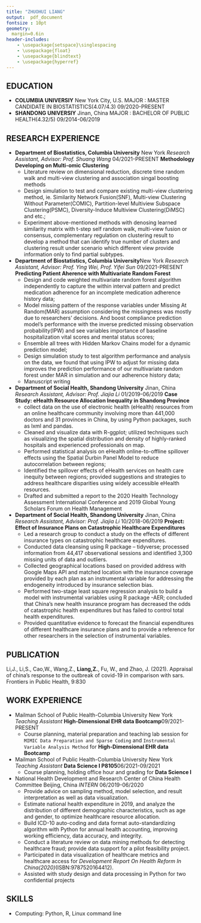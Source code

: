 ```yaml
---
title: "ZHUOHUI LIANG"
output:  pdf_document
fontsize : 10pt
geometry:
  margin=0.6in
header-includes:
    - \usepackage{setspace}\singlespacing
    - \usepackage{float}
    - \usepackage{blindtext}
    - \usepackage{hyperref}
---
```

<!-- **WORK PHONE** : +1 (646) 496-3283\newline -->
<!-- **MOBILE PHONE** : +861564129223\newline -->
<!-- **EMAIL 1** : [zl2974@cumc.columbia.edu](mailto:<zl2974@cumc.columbia.edu>) -->
<!-- \newline -->
<!-- **EMAIL 2** : [jeffreyliang1995@outlook.com](mailto:<jeffreyliang1995@outlook.com>) -->
<!-- \newline -->
<!-- **Linkedin** :  -->
<!-- [_Zhuohui Liang_](https://www.linkedin.com/in/zhuohui-liang-123108203/) -->

\begin{center}
\begin{tabular}{c|c|c}
WORK PHONE : +1 (646) 496-3283 & 
EMAIL 1 : \href{mailto:<zl2974@cumc.columbia.edu>}{zl2974@cumc.columbia.edu} &
EMAIL 2 : \href{mailto:<jeffreyliang1995@outlook.com>}{jeffreyliang1995@outlook.com}\\ 
\end{tabular}
\end{center}

## EDUCATION
- **COLUMBIA UNIVERSIY** \hfill New York City, U.S. \newline
  MAJOR : MASTER CANDIDATE IN BIOSTATISTICS(4.07/4.3) \hfill 09/2020-PRESENT
- **SHANDONG UNIVERSIY** \hfill Jinan, China\newline
  MAJOR : BACHELOR OF PUBLIC HEALTH(4.32/5) \hfill 09/2014-06/2019
  

## RESEARCH EXPERIENCE

- **Department of Biostatistics, Columbia University**
\hfill New York\newline
  _Research Assistant, Advisor: Prof. Shuang Wang_ \hfill 04/2021-PRESENT\newline
  **Methodology Developing on Multi-omic Clustering **
  * Literature review on dimensional reduction, discrete time random walk and multi-view clustering and association singal boosting methods
  * Design simulation to test and compare existing multi-view clustering method, ie. Similarity Network Fusion(SNF), Multi-view Clustering Without Parameter(COMIC), Partition-level Multiview Subspace Clustering(PSMC), Diversity-Induce Multiview Clustering(DiMSC) and etc.;
  * Experiment above-mentioned methods with denosing learned similarity matrix with t-step self random walk, multi-view fusion or consensus, complementary regulation on clustering result to develop a method that can identify true number of clusters and clustering result under scenario which different view provide information only to find partial subtypes.
  
- **Department of Biostatistics, Columbia University**\hfill New York\newline
  _Research Assistant, Advisor: Prof. Ying Wei, Prof. Yifei Sun_ \hfill 09/2021-PRESENT\newline
  **Predicting Patient Aherence with Multivariate Random Forest**
  * Design and code weighted multivariate random forest algorithm independently to capture the within interval pattern and predict medication adherence for an incomplete medication adherence history  data;
  * Model missing pattern of the response variables under Missing At Random(MAR) assumption considering the missingness was mostly due to researchers' decisions. And boost compliance prediction model's performance with the inverse predicted missing observation probability(IPW) and see variables importance of baseline hospitalization vital scores and mental status scores;
  * Ensemble all trees with Hidden Markov Chains model for a dynamic prediction model;
  * Design simulation study to test algorithm performance and analysis on the data, we found that using IPW to adjust for missing data improves the prediction performance of our multivariate random forest under MAR in simulation and our adherence history data;
  * Manuscript writing

- **Department of Social Health, Shandong University**
\hfill Jinan, China\newline
  _Research Assistant, Advisor: Prof. Jiajia Li_ \hfill 01/2019-06/2019\newline
  **Case Study: eHealth Resource Allocation Inequality in Shandong Province** 
  * collect data on the use of electronic health (eHealth) resources from an
online healthcare community involving more than 441,000 doctors and 31 provinces in China, by using Python packages, such as lxml and pandas.
  * Cleaned and visualize data with R-ggplot; utilized techniques such as visualizing the spatial distribution and density of highly-ranked hospitals and experienced professionals on map.
  * Performed statistical analysis on eHealth online-to-offline spillover effects using the Spatial Durbin Panel Model to reduce autocorrelation between regions; 
  * Identified the spillover effects of eHealth services on health care inequity between regions; provided suggestions and strategies to address healthcare disparities using widely accessible eHealth resources.
  * Drafted and submitted a report to the 2020 Health Technology Assessment International
Conference and 2019 Global Young Scholars Forum on Health Management

- **Department of Social Health, Shandong University**
\hfill Jinan, China\newline
  _Research Assistant, Advisor: Prof. Jiajia Li_ \hfill 10/2018-06/2019\newline
  **Project: Effect of Insurance Plans on Catastrophic Healthcare Expenditures**
  * Led a research group to conduct a study on the effects of different insurance types on catastrophic healthcare expenditures.
  * Conducted data cleansing using R package – tidyverse; processed information
from 44,417 observational sessions and identified 3,300 missing units of data and outliers.
  * Collected geographical locations based on provided address with Google Maps API and matched location with the insurance coverage provided by each plan as an instrumental variable for addressing the endogeneity introduced by insurance selection bias.
  * Performed two-stage least square regression analysis to build a model with instrumental variables using R package -AER; concluded that China's new health insurance program has decreased the odds of catastrophic health expenditures but has failed to control total health expenditures.
  * Provided quantitative evidence to forecast the financial expenditures of different healthcare insurance plans and to provide a reference for other researchers in the selection of instrumental variables.

<!-- - **Mapping Health: Tracking Population Health in Shandong Province, China**  -->
<!-- \hfill Jinan, China\newline -->
<!-- _Research Assistant; Advisor: Dr. Fuzhong Xue_ \hfill 06/2018-11/2018 -->
<!--   * Refined medical information from more than 161 handbooks on atrial fibrillation and -->
<!-- hypercholesterolemia; coded them into a graph database that covered more than 3,000 specific -->
<!-- nodes and relationships. -->
<!--   * Designed and constructed a Knowledge Graph in Neo4j, including processes for screening, -->
<!-- diagnosis, treatment, and education. -->

<!-- - **Urban-Rural Disparities in Catastrophic Health Expenditures in China** -->
<!-- \hfill Jinan,China\newline -->
<!-- _Lead Researcher; Advisor: Prof. Jiajia Li_ \hfill 03/2018-10/2018 -->
<!--   * Compared datasets with 44,417 observational sessions with individuals and 11,130 -->
<!-- observational sessions with households from the ten waves of the China Health and Nutrition -->
<!-- Survey (CHNS); examined registered residency status using R package-tidyverse. -->
<!--   * Calculated prevalence of catastrophic healthcare expenditures since 1989 in households with -->
<!-- chronic disease patients, and used this as a response variable; created an interaction of time with -->
<!-- rural-urban identities as an independent variable to use in future regression analysis. -->
<!--   * Performed logistics regression, concluding that healthcare disparities have diminished due to the -->
<!-- development of financial protection and rising standard of living, but that actual risk has not -->
<!-- been significantly reduced. -->
<!--   * Conducted a review of China's Health Reform progress and promoted critical illness insurance -->
<!-- among rural populations. -->
<!--   * Drafted a paper summarizing findings which was accepted by the 2019 International Health -->
<!-- Economics Association and 2018 Healthcare Management Forum, hosted by Chinese Preventive -->
<!-- Medicine Association. -->

## PUBLICATION

 Li,J., Li,S., Cao,W., Wang,Z., __Liang,Z.__, Fu, W., and Zhao, J. (2021). Appraisal of china’s response to the outbreak of covid-19 in comparison with sars. Frontiers in Public Health, 9:830
<!-- \bibliographystyle{apalike} -->
<!-- \bibliography{publication} -->

## WORK EXPERIENCE

- Mailman School of Public Health-Columbia University \hfill New York
\newline
 _Teaching Assistant_ __High-Dimensional EHR data Bootcamp__\hfill 09/2021-PRESENT
  * Course planning, material preparation and teaching lab session for `MIMIC Data Preparation and Sparse Coding` and  `Instrumental Variable Analysis Method` for __High-Dimensional EHR data Bootcamp__
  
- Mailman School of Public Health-Columbia University \hfill New York
\newline
 _Teaching Assistant_ __Data Science I P8105__\hfill 06/2021-09/2021
  * Course planning, holding office hour and grading for __Data Science I__

- National Health Development and Research Center of China Health Committee \hfill Beijing, China \newline
  _INTERN_ \hfill 06/2019-06/2020
  * Provide advice on sampling method, model selection, and result interpretation as well as data
visualization.
  * Estimate national health expenditure in 2019, and analyze the distribution of different
demographic characteristics, such as age and gender, to optimize healthcare resource allocation.
  * Build ICD-10 auto-coding and data format auto-standardizing algorithm with Python for annual health
accounting, improving working efficiency, data accuracy, and integrity.
  * Conduct a literature review on data mining methods for detecting healthcare fraud; provide
data support for a pilot feasibility project.
  * Participated in data visualization of healthcare metrics and healthcare access for _Development Report On Health Reform In China(2020)_(ISBN:9787520164412).
  * Assisted with study design and data processing in Python for two confidential projects

<!-- - Jinan Center for Disease Control and Prevention\hfill Jinan, China \newline -->
<!--   _INTERN_ \hfill 03/2019-05/2019 -->
<!--   * Completed a three-month rotation with various departments, including Chronic Diseases -->
<!-- Control, Occupation Disease Control, and Infectious Disease Control Centers. -->
<!--   * Monitored survival data in patients who presented with emergency cases and chronic diseases -->
<!-- in Jinan using R programming, following established procedures. -->

<!-- - Center of Health Data Science at Shandong University\hfill Jinan, China \newline -->
<!--   _INTERN_  \hfill 06/2018-11/2018 -->
<!--   * Conducted research on covariates adjustment and single nucleotide polymorphisms (SNPs) -->
<!-- identification in the Genome-wide Association Study (GWAS). -->
<!--   * Reviewed more than 200 published articles on cancer and cardiovascular diseases, categorized -->
<!-- them based on studied traits. -->
<!--   * Designed and constructed a database for all the articles, documenting specific SNPs, statistical -->
<!-- methods, adjusted covariates, interval validation results, and other parameters of each study -->

<!-- - Qianfoshan Hospital\hfill Jinan, China \newline -->
<!--   _INTERN_ \hfill 05/2017-10/2017  -->
<!--   * Monitored nutritional and health status of patients and collaborated with surgeons from the spine -->
<!-- surgery department, gynecology department, obstetrics department, and pediatrics department. -->

## SKILLS
- Computing: Python, R, Linux command line
